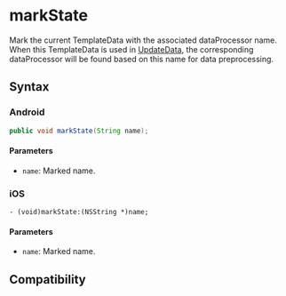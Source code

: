 # markState

Mark the current TemplateData with the associated dataProcessor name. When this TemplateData is used in [UpdateData](/api/lynx-native-api/lynx-view/update-meta-data), the corresponding dataProcessor will be found based on this name for data preprocessing.

## Syntax

### Android

```java
public void markState(String name);
```

#### Parameters

- `name`: Marked name.

### iOS

```objc
- (void)markState:(NSString *)name;
```

#### Parameters

- `name`: Marked name.

## Compatibility


<LegacyCompatTable metadata="lynx-native-api/template-data/mark-state" />